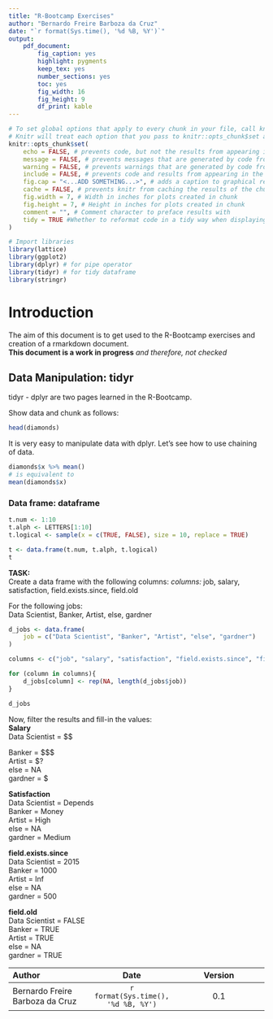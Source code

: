 ```yaml
---
title: "R-Bootcamp Exercises"
author: "Bernardo Freire Barboza da Cruz"
date: "`r format(Sys.time(), '%d %B, %Y')`"
output: 
    pdf_document:
        fig_caption: yes
        highlight: pygments
        keep_tex: yes
        number_sections: yes
        toc: yes
        fig_width: 16
        fig_height: 9
        df_print: kable
---
```


```r

# To set global options that apply to every chunk in your file, call knitr::opts_chunk$set in a code chunk. 
# Knitr will treat each option that you pass to knitr::opts_chunk$set as a global default that can be overwritten in individual chunk headers.
knitr::opts_chunk$set(
	echo = FALSE, # prevents code, but not the results from appearing in the finished file. This is a useful way to embed figures.
	message = FALSE, # prevents messages that are generated by code from appearing in the finished file.
	warning = FALSE, # prevents warnings that are generated by code from appearing in the finished.
	include = FALSE, # prevents code and results from appearing in the finished file. R Markdown still runs the code in the chunk, and the results can be used by other chunks.
    fig.cap = "<...ADD SOMETHING...>", # adds a caption to graphical results.
    cache = FALSE, # prevents knitr from caching the results of the chunk.
    fig.width = 7, # Width in inches for plots created in chunk 
    fig.height = 7, # Height in inches for plots created in chunk
    comment = "", # Comment character to preface results with
    tidy = TRUE #Whether to reformat code in a tidy way when displaying it
)

# Import libraries
library(lattice)
library(ggplot2)
library(dplyr) # for pipe operator
library(tidyr) # for tidy dataframe
library(stringr)
```

\pagebreak

# Introduction  
The aim of this document is to get used to the R-Bootcamp exercises and creation of a rmarkdown document.  
__This document is a work in progress__ _and therefore, not checked_  

## Data Manipulation: tidyr
tidyr - dplyr are two pages learned in the R-Bootcamp.

Show data and chunk as follows:
```r
head(diamonds)
```

It is very easy to manipulate data with dplyr. Let's see how to use chaining of data.

```r
diamonds$x %>% mean()
# is equivalent to
mean(diamonds$x)
```

### Data frame: dataframe
```r
t.num <- 1:10
t.alph <- LETTERS[1:10]
t.logical <- sample(x = c(TRUE, FALSE), size = 10, replace = TRUE)

t <- data.frame(t.num, t.alph, t.logical)
t
```

__TASK:__  
Create a data frame with the following columns:
_columns:_ job, salary, satisfaction, field.exists.since, field.old  

For the following jobs:  
Data Scientist, Banker, Artist, else, gardner

```r
d_jobs <- data.frame(
    job = c("Data Scientist", "Banker", "Artist", "else", "gardner")
)

columns <- c("job", "salary", "satisfaction", "field.exists.since", "field.old")

for (column in columns){
    d_jobs[column] <- rep(NA, length(d_jobs$job))
}

d_jobs
```

Now, filter the results and fill-in the values:  
__Salary__  
Data Scientist = \$\$

Banker = \$\$\$    
Artist = \$?    
else = NA    
gardner = \$    

__Satisfaction__    
Data Scientist = Depends  
Banker = Money  
Artist = High  
else = NA  
gardner = Medium  

__field.exists.since__    
Data Scientist = 2015  
Banker = 1000  
Artist = Inf  
else = NA  
gardner = 500  

__field.old__    
Data Scientist = FALSE  
Banker = TRUE  
Artist = TRUE  
else = NA  
gardner = TRUE  

| Author | Date | Version |
|:-------|:-----:|:-------:|
| Bernardo Freire Barboza da Cruz | `r format(Sys.time(), '%d %B, %Y')` | 0.1 |